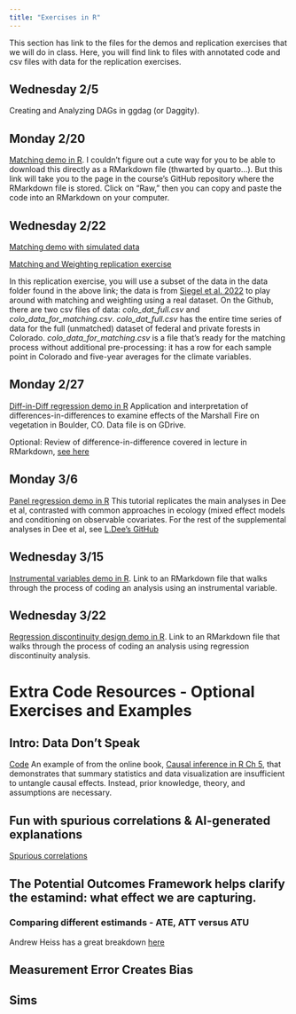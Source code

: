 ```yaml
---
title: "Exercises in R"
---
```


This section has link to the files for the demos and replication exercises that we will do in class. Here, you will find link to files with annotated code and csv files with data for the replication exercises.

## Wednesday 2/5 
Creating and Analyzing DAGs in ggdag (or Daggity).

## Monday 2/20
[Matching demo in R](https://github.com/katherinesiegel/EBIOcausalinference/blob/main/exercises/matching_demo.Rmd). I couldn't figure out a cute way for you to be able to download this directly as a RMarkdown file (thwarted by quarto...). But this link will take you to the page in the course's GitHub repository where the RMarkdown file is stored. Click on "Raw," then you can copy and paste the code into an RMarkdown on your computer.

## Wednesday 2/22
[Matching demo with simulated data](https://github.com/LauraDee/EcologyCausalInference/blob/main/exercises/matching_demo.Rmd)

[Matching and Weighting replication exercise](https://github.com/LauraDee/EcologyCausalInference/tree/main/exercises/Siegel_and_Dee_2025_Exercises_intro_causal_inf)  

In this replication exercise, you will use a subset of the data in the data folder found in the above link; the data is from [Siegel et al. 2022](https://doi.org/10.1007/s10113-022-01950-y) to play around with matching and weighting using a real dataset. On the Github, there are two csv files of data: *colo_dat_full.csv* and *colo_data_for_matching.csv*. *colo_dat_full.csv* has the entire time series of data for the full (unmatched) dataset of federal and private forests in Colorado. *colo_data_for_matching.csv* is a file that's ready for the matching process without additional pre-processing: it has a row for each sample point in Colorado and five-year averages for the climate variables. 

## Monday 2/27
[Diff-in-Diff regression demo in R](https://github.com/katherinesiegel/EBIOcausalinference/tree/main/exercises/DiD_demo)
Application and interpretation of differences-in-differences to examine effects of the Marshall Fire on vegetation in Boulder, CO. Data file is on GDrive. 

Optional: Review of difference-in-difference covered in lecture in RMarkdown, [see here](https://ds4ps.org/pe4ps-textbook/docs/p-030-diff-in-diff.html)

## Monday 3/6
[Panel regression demo in R](https://github.com/katherinesiegel/EBIOcausalinference/blob/main/exercises/Panel_demo/Rmarkdown_panel_designs_Dee_and_Severen.html)
This tutorial replicates the main analyses in Dee et al, contrasted with common approaches in ecology (mixed effect models and conditioning on observable covariates. For the rest of the supplemental analyses in Dee et al, see [L.Dee's GitHub](https://github.com/LauraDee/NutNetCausalinf)

## Wednesday 3/15
[Instrumental variables demo in R](https://github.com/katherinesiegel/EBIOcausalinference/blob/main/exercises/iv_demo.Rmd). Link to an RMarkdown file that walks through the process of coding an analysis using an instrumental variable.

## Wednesday 3/22
[Regression discontinuity design demo in R](https://github.com/katherinesiegel/EBIOcausalinference/blob/main/exercises/RDD_LD.Rmd). Link to an RMarkdown file that walks through the process of coding an analysis using regression discontinuity analysis. 

# Extra Code Resources - Optional Exercises and Examples

## Intro: Data Don't Speak
[Code](https://github.com/LauraDee/EcologyCausalInference/blob/main/exercises/inclass_demos/Day1_dataDontSpeak.R) An example of from the online book, [Causal inference in R Ch 5](https://www.r-causal.org/chapters/01-casual-to-causal), that demonstrates that summary statistics and data visualization are insufficient to untangle causal effects. Instead, prior knowledge, theory, and assumptions are necessary. 

## Fun with spurious correlations & AI-generated explanations
[Spurious correlations](https://tylervigen.com)

## The Potential Outcomes Framework helps clarify the estamind: what effect we are capturing. 
### Comparing different estimands - ATE, ATT versus ATU
Andrew Heiss has a great breakdown [here](https://www.andrewheiss.com/blog/2024/03/21/demystifying-ate-att-atu/)

## Measurement Error Creates Bias 

## Sims 
